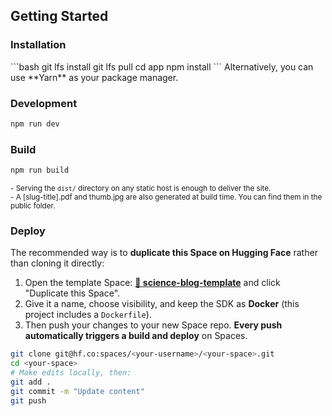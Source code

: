 
## Getting Started

### Installation

<Sidenote>
```bash
git lfs install
git lfs pull
cd app
npm install
```
<Fragment slot="aside">
    Alternatively, you can use **Yarn** as your package manager.
  </Fragment>
</Sidenote>


### Development

```bash
npm run dev
```

### Build

```bash
npm run build
```
<small className="muted">- Serving the `dist/` directory on any static host is enough to deliver the site.</small>
<br/>
<small className="muted">- A [slug-title].pdf and thumb.jpg are also generated at build time. You can find them in the public folder.</small>


### Deploy

The recommended way is to **duplicate this Space on Hugging Face** rather than cloning it directly:

1. Open the template Space: **[🤗 science-blog-template](https://huggingface.co/spaces/tfrere/science-blog-template)** and click "Duplicate this Space".
2. Give it a name, choose visibility, and keep the SDK as **Docker** (this project includes a `Dockerfile`).
3. Then push your changes to your new Space repo. **Every push automatically triggers a build and deploy** on Spaces.

```bash
git clone git@hf.co:spaces/<your-username>/<your-space>.git
cd <your-space>
# Make edits locally, then:
git add .
git commit -m "Update content"
git push
```

